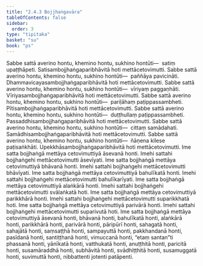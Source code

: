 ```yaml
---
title: "2.4.3 Bojjhaṅgavāra"
tableOfContents: false
sidebar:
  order: 3
type: "tipitaka"
basket: "su"
book: "ps"
---
```



<DynamicBreadcrumb />

<Division number="25" book="ps" bookNo="26" page="27">

<Paragraph number="1489" book="ps">
Sabbe sattā averino hontu, khemino hontu, sukhino hontūti—  satiṃ upaṭṭhāpeti. Satisambojjhaṅgaparibhāvitā hoti mettācetovimutti.
</Paragraph>

<Paragraph number="1490" book="ps">
Sabbe sattā averino hontu, khemino hontu, sukhino hontūti—  paññāya pavicināti. Dhammavicayasambojjhaṅgaparibhāvitā hoti mettācetovimutti.
</Paragraph>

<Paragraph number="1491" book="ps">
Sabbe sattā averino hontu, khemino hontu, sukhino hontūti—  vīriyaṃ paggaṇhāti. Vīriyasambojjhaṅgaparibhāvitā hoti mettācetovimutti.
</Paragraph>

<Paragraph number="1492" book="ps">
Sabbe sattā averino hontu, khemino hontu, sukhino hontūti—  pariḷāhaṃ paṭippassambheti. Pītisambojjhaṅgaparibhāvitā hoti mettācetovimutti.
</Paragraph>

<Paragraph number="1493" book="ps">
Sabbe sattā averino hontu, khemino hontu, sukhino hontūti—  duṭṭhullaṃ paṭippassambheti. Passaddhisambojjhaṅgaparibhāvitā hoti mettācetovimutti.
</Paragraph>

<Paragraph number="1494" book="ps">
Sabbe sattā averino hontu, khemino hontu, sukhino hontūti—  cittaṃ samādahati. Samādhisambojjhaṅgaparibhāvitā hoti mettācetovimutti.
</Paragraph>

<Paragraph number="1495" book="ps">
Sabbe sattā averino hontu, khemino hontu, sukhino hontūti—  ñāṇena kilese paṭisaṅkhāti. Upekkhāsambojjhaṅgaparibhāvitā hoti mettācetovimutti.
</Paragraph>

<Paragraph number="1496" book="ps">
Ime satta bojjhaṅgā mettāya cetovimuttiyā āsevanā honti. Imehi sattahi bojjhaṅgehi mettācetovimutti āsevīyati. Ime satta bojjhaṅgā mettāya cetovimuttiyā bhāvanā honti. Imehi sattahi bojjhaṅgehi mettācetovimutti bhāvīyati. Ime satta bojjhaṅgā mettāya cetovimuttiyā bahulīkatā honti. Imehi sattahi bojjhaṅgehi mettācetovimutti bahulīkarīyati. Ime satta bojjhaṅgā mettāya cetovimuttiyā alaṅkārā honti. Imehi sattahi bojjhaṅgehi mettācetovimutti svālaṅkatā hoti. Ime satta bojjhaṅgā mettāya cetovimuttiyā parikkhārā honti. Imehi sattahi bojjhaṅgehi mettācetovimutti suparikkhatā hoti. Ime satta bojjhaṅgā mettāya cetovimuttiyā parivārā honti. Imehi sattahi bojjhaṅgehi mettācetovimutti suparivutā hoti. Ime satta bojjhaṅgā mettāya cetovimuttiyā āsevanā honti, bhāvanā honti, bahulīkatā honti, alaṅkārā honti, parikkhārā honti, parivārā honti, pāripūrī honti, sahagatā honti, sahajātā honti, saṃsaṭṭhā honti, sampayuttā honti, pakkhandanā honti, pasīdanā honti, santiṭṭhanā honti, vimuccanā honti, “etaṃ santan”ti phassanā honti, yānīkatā honti, vatthukatā honti, anuṭṭhitā honti, paricitā honti, susamāraddhā honti, subhāvitā honti, svādhiṭṭhitā honti, susamuggatā honti, suvimuttā honti, nibbattenti jotenti patāpenti.
</Paragraph>
</Division>